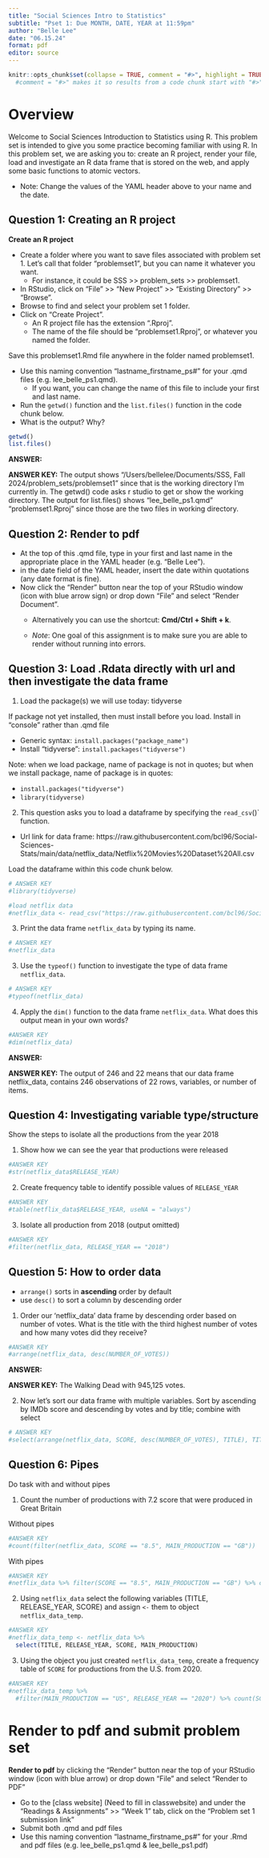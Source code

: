 ```yaml
---
title: "Social Sciences Intro to Statistics"
subtitle: "Pset 1: Due MONTH, DATE, YEAR at 11:59pm"
author: "Belle Lee"
date: "06.15.24"
format: pdf
editor: source
---
```


```r
knitr::opts_chunk$set(collapse = TRUE, comment = "#>", highlight = TRUE, warning = FALSE, message = FALSE)
  #comment = "#>" makes it so results from a code chunk start with "#>"; default is "##"
```

# Overview 

Welcome to Social Sciences Introduction to Statistics using R. This problem set is intended to give you some practice becoming familiar with using R. In this problem set, we are asking you to: create an R project, render your file, load and investigate an R data frame that is stored on the web, and apply some basic functions to atomic vectors.

- Note: Change the values of the YAML header above to your name and the date. 

## Question 1: Creating an R project

**Create an R project**  

- Create a folder where you want to save files associated with problem set 1. Let's call that folder "problemset1", but you can name it whatever you want.
  - For instance, it could be SSS >> problem_sets >> problemset1.
- In RStudio, click on "File" >> "New Project" >> "Existing Directory" >> "Browse".
- Browse to find and select your problem set 1 folder.
- Click on "Create Project".
  - An R project file has the extension ".Rproj".
  - The name of the file should be "problemset1.Rproj", or whatever you named the folder.

Save this problemset1.Rmd file anywhere in the folder named problemset1.

- Use this naming convention "lastname_firstname_ps#" for your .qmd files (e.g. lee_belle_ps1.qmd).
  - If you want, you can change the name of this file to include your first and last name.
- Run the `getwd()` function and the `list.files()` function in the code chunk below.
- What is the output? Why?  

```r
getwd()
list.files()
```


**ANSWER:** 


**ANSWER KEY:**
The output shows "/Users/bellelee/Documents/SSS, Fall 2024/problem_sets/problemset1" since that is the working directory I'm currently in. The getwd() code asks r studio to get or show the working directory. The output for list.files() shows "lee_belle_ps1.qmd" "problemset1.Rproj" since those are the two files in working directory.

## Question 2: Render to pdf  

- At the top of this .qmd file, type in your first and last name in the appropriate place in the YAML header (e.g. "Belle Lee").
- in the date field of the YAML header, insert the date within quotations (any date format is fine).
- Now click the "Render" button near the top of your RStudio window (icon with blue arrow sign) or drop down "File" and select "Render Document".
  - Alternatively you can use the shortcut: __Cmd/Ctrl + Shift + k__.

  - *Note*: One goal of this assignment is to make sure you are able to render without running into errors.
  
## Question 3: Load .Rdata directly with url and then investigate the data frame

1. Load the package(s) we will use today: tidyverse

If package not yet installed, then must install before you load. Install in "console" rather than .qmd file

- Generic syntax: `install.packages("package_name")`
- Install "tidyverse": `install.packages("tidyverse")`

Note: when we load package, name of package is not in quotes; but when we install package, name of package is in quotes:

- `install.packages("tidyverse")`
- `library(tidyverse)`

2. This question asks you to load a dataframe by specifying the `read_csv`()` function.
- Url link for data frame: https://raw.githubusercontent.com/bcl96/Social-Sciences-Stats/main/data/netflix_data/Netflix%20Movies%20Dataset%20All.csv

Load the dataframe within this code chunk below.
```r

# ANSWER KEY
#library(tidyverse)

#load netflix data
#netflix_data <- read_csv("https://raw.githubusercontent.com/bcl96/Social-Sciences-Stats/main/data/netflix_data/Netflix%20Movies%20Dataset%20All.csv")
```
  
3. Print the data frame `netflix_data` by typing its name.
```r
# ANSWER KEY
#netflix_data
```

3. Use the `typeof()` function to investigate the type of data frame `netflix_data`.
```r
# ANSWER KEY
#typeof(netflix_data)
```

4. Apply the `dim()` function to the data frame `netflix_data`. What does this output mean in your own words?
```r
#ANSWER KEY
#dim(netflix_data)
```

**ANSWER:**

**ANSWER KEY:**
The output of 246 and 22 means that our data frame netflix_data, contains 246 observations of 22 rows, variables, or number of items. 

## Question 4: Investigating variable type/structure

Show the steps to isolate all the productions from the year 2018

1. Show how we can see the year that productions were released
```r

#ANSWER KEY
#str(netflix_data$RELEASE_YEAR)
```

2. Create frequency table to identify possible values of `RELEASE_YEAR`
```r
#ANSWER KEY
#table(netflix_data$RELEASE_YEAR, useNA = "always")
```

3. Isolate all production from 2018 (output omitted)
```r

#ANSWER KEY
#filter(netflix_data, RELEASE_YEAR == "2018")
```

## Question 5: How to order data

- `arrange()` sorts in __ascending__ order by default
- use `desc()` to sort a column by descending order

1. Order our 'netflix_data' data frame by descending order based on number of votes. What is the title with the third highest number of votes and how many votes did they receive?

```r
#ANSWER KEY
#arrange(netflix_data, desc(NUMBER_OF_VOTES))
```

**ANSWER:**

**ANSWER KEY:**
The Walking Dead with 945,125 votes.

2. Now let's sort our data frame with multiple variables. Sort by ascending by IMDb score and descending by votes and by title; combine with select
```r

# ANSWER KEY
#select(arrange(netflix_data, SCORE, desc(NUMBER_OF_VOTES), TITLE), TITLE, SCORE, NUMBER_OF_VOTES)

```

## Question 6: Pipes

Do task with and without pipes

1. Count the number of productions with 7.2 score that were produced in Great Britain

Without pipes
```r

#ANSWER KEY
#count(filter(netflix_data, SCORE == "8.5", MAIN_PRODUCTION == "GB"))
```

With pipes
```r
#ANSWER KEY
#netflix_data %>% filter(SCORE == "8.5", MAIN_PRODUCTION == "GB") %>% count()
```
2. Using `netflix_data` select the following variables (TITLE, RELEASE_YEAR, SCORE) and assign `<-` them to object `netflix_data_temp`. 

```r
#ANSWER KEY
#netflix_data_temp <- netflix_data %>%
  select(TITLE, RELEASE_YEAR, SCORE, MAIN_PRODUCTION) 
```

3. Using the object you just created `netflix_data_temp`, create a frequency table of `SCORE` for productions from the U.S. from 2020.  

```r
#ANSWER KEY
#netflix_data_temp %>%
  #filter(MAIN_PRODUCTION == "US", RELEASE_YEAR == "2020") %>% count(SCORE)
```


# Render to pdf and submit problem set 

**Render to pdf** by clicking the "Render" button near the top of your RStudio window (icon with blue arrow) or drop down "File" and select "Render to PDF"

- Go to the [class website] (Need to fill in classwebsite) and under the "Readings & Assignments" >> "Week 1" tab, click on the "Problem set 1 submission link"  
- Submit both .qmd and pdf files  
- Use this naming convention "lastname_firstname_ps#" for your .Rmd and pdf files (e.g. lee_belle_ps1.qmd & lee_belle_ps1.pdf)  
